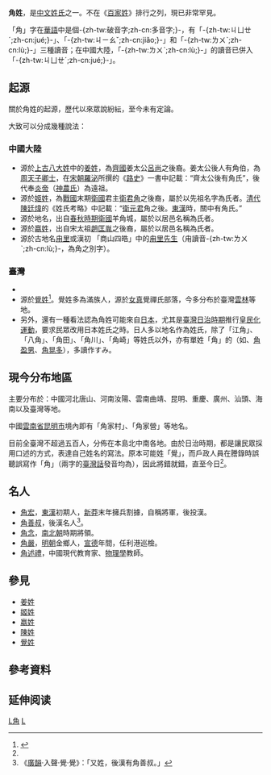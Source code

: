 {{refimprove|time=2017-02-03T04:35:36+00:00}}
{{Otheruses|subject=姓氏角|角 (消歧义)}}
{{姓氏|姓氏=角|拼音=Jué, Lù|繁体=角|简体=角|堂號=洛陽堂、開封堂、岐陽堂|郡望=[[開封府|開封府]]}}
'''角姓'''，是[[中文姓氏|中文姓氏]]之一。不在《[[百家姓|百家姓]]》排行之列，現已非常罕見。

「角」字在[[華語|華語]]中是個-{zh-tw:破音字;zh-cn:多音字;}-，有「-{zh-tw:ㄐㄩㄝˊ;zh-cn:jué;}-」、「-{zh-tw:ㄐㄧㄠˇ;zh-cn:jiǎo;}-」和「-{zh-tw:ㄌㄨˋ;zh-cn:lù;}-」三種讀音；在中國大陸，「-{zh-tw:ㄌㄨˋ;zh-cn:lù;}-」的讀音已併入「-{zh-tw:ㄐㄩㄝˊ;zh-cn:jué;}-」。

== 起源 ==
關於角姓的起源，歷代以來眾說紛紜，至今未有定論。

大致可以分成幾種說法：

=== 中國大陸 ===
* 源於[[上古八大姓|上古八大姓]]中的[[姜姓|姜姓]]，為[[齊國|齊國]]姜太公[[呂尚|呂尚]]之後裔。姜太公後人有角伯，為[[周天子|周天子]][[卿士|卿士]]，在[[宋朝|宋朝]][[羅泌|羅泌]]所撰的《[[路史|路史]]》一書中記載：“齊太公後有角氏”，後代奉[[炎帝|炎帝]]（[[神農氏|神農氏]]）為遠祖。
* 源於[[姬姓|姬姓]]，為[[戰國|戰國]]末期[[衛國|衛國]]君主[[衛君角|衛君角]]之後裔，屬於以先祖名字為氏者。[[清代|清代]][[陳廷煒|陳廷煒]]的《姓氏考略》中記載：“[[衛元君|衛元君]]角之後。[[東漢|東漢]]時，關中有角氏。”
* 源於地名，出自[[春秋時期|春秋時期]][[衛國|衛國]]羊角城，屬於以居邑名稱為氏者。
* 源於[[嬴姓|嬴姓]]，出自宋太祖[[趙匡胤|趙匡胤]]之後裔，屬於以居邑名稱為氏者。
* 源於古地名[[甪里|甪里]]或漢初 「商山四皓」中的[[商山四皓|甪里先生]]（甪讀音-{zh-tw:ㄌㄨˋ;zh-cn:lù;}-，為角之別字）。

=== 臺灣 ===
* {{FACT|源於[[潁川|潁川]][[陳姓|陳姓]]。根據一份臺灣民間流傳至今的角氏[[族譜|族譜]]，此姓的[[歷史|歷史]]可以上溯至數百年前，推測可能是因古代戰亂逃難，或為躲避仇人追殺時不得以而自陳姓改姓，其中亦有改為[[覺姓|覺姓]]者。}}
* 源於[[覺姓|覺姓]]<ref name="中廣新聞網">{{cite news|author1=張文祿|title=稀有姓氏男子姓「角」 笑稱可能是戶政所給的禮物|url=http://blog.xuite.net/akay27/akay/13590919-%E3%80%8E%E8%A7%92%E3%80%8F%E9%A0%AD%E5%88%86%E5%AD%90|agency=中廣新聞網|date=2007-09-22|archiveurl=https://web.archive.org/web/20170223044517/http://blog.xuite.net/akay27/akay/13590919-%E3%80%8E%E8%A7%92%E3%80%8F%E9%A0%AD%E5%88%86%E5%AD%90|archivedate=2017-02-23|deadurl=yes|access-date=2017-02-03}}</ref>。覺姓多為滿族人，源於[[女真|女真]]覺禪氏部落，今多分布於臺灣[[雲林|雲林]]等地。
* 另外，還有一種看法認為角姓可能來自[[日本|日本]]，尤其是[[臺灣日治時期|臺灣日治時期]]推行[[皇民化運動|皇民化運動]]，要求民眾改用日本姓氏之時。日人多以地名作為姓氏，除了「江角」、「八角」、「角田」、「角川」、「角崎」等姓氏以外，亦有單姓「角」的（如{{link-ja|角淳一|角淳一}}、[[角盈男|角盈男]]、[[角晃多|角晃多]]），多讀作すみ。

== 現今分布地區 ==
主要分布於：中國河北唐山、河南汝陽、雲南曲靖、昆明、重慶、廣州、汕頭、海南以及臺灣等地。

中國[[雲南省|雲南省]][[昆明市|昆明市]]境內即有「角家村」、「角家營」等地名。

目前全臺灣不超過五百人，分佈在本島北中南各地。由於日治時期，都是讓民眾採用口述的方式，表達自己姓名的寫法。原本可能姓「覺」，而戶政人員在謄錄時誤聽誤寫作「角」（兩字的[[臺灣話|臺灣話]]發音均為{{lang|nan|kak}}），因此將錯就錯，直至今日<ref name="中廣新聞網"/>。

== 名人 ==
* [[角宏|角宏]]，[[東漢|東漢]]初期人，[[新莽|新莽]]末年擁兵割據，自稱將軍，後投漢。
* [[角善叔|角善叔]]，後漢名人<ref>《[[廣韻|廣韻]]·入聲·覺·覺》：「又姓，後漢有角善叔。」</ref>。
* [[角念|角念]]，[[南北朝|南北朝]]時期將領。
* [[角嚴|角嚴]]，[[明朝|明朝]]金鄉人，[[宣德|宣德]]年間，任利港巡檢。
* [[角述禮|角述禮]]，中國現代教育家、[[物理學|物理學]]教師。

== 參見 ==
* [[姜姓|姜姓]]
* [[姬姓|姬姓]]
* [[嬴姓|嬴姓]]
* [[陳姓|陳姓]]
* [[覺姓|覺姓]]

== 參考資料 ==
{{reflist}}

== 延伸阅读 ==
{{Wikisource further reading}}

[[Category:漢姓|L角]]
[[Category:罕見或停用漢姓|L]]